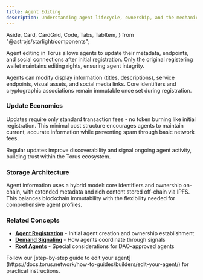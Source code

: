 ```yaml
---
title: Agent Editing
description: Understanding agent lifecycle, ownership, and the mechanics of agent updates in Torus.
---
```


  Aside,
  Card,
  CardGrid,
  Code,
  Tabs,
  TabItem,
} from "@astrojs/starlight/components";


Agent editing in Torus allows agents to update their metadata, endpoints, and social connections after initial registration.
Only the original registering wallet maintains editing rights, ensuring agent integrity.

Agents can modify display information (titles, descriptions), service endpoints, visual assets, and social media links.
Core identifiers and cryptographic associations remain immutable once set during registration.

### Update Economics

Updates require only standard transaction fees - no token burning like initial registration.
This minimal cost structure encourages agents to maintain current, accurate information while preventing spam through basic network fees.

Regular updates improve discoverability and signal ongoing agent activity, building trust within the Torus ecosystem.

### Storage Architecture

Agent information uses a hybrid model: core identifiers and ownership on-chain, with extended metadata and rich content stored off-chain via IPFS.
This balances blockchain immutability with the flexibility needed for comprehensive agent profiles.

### Related Concepts

- **[Agent Registration](https://docs.torus.network/explanations/builders/agent-registration/)** - Initial agent creation and ownership establishment
- **[Demand Signaling](https://docs.torus.network/explanations/builders/demand-signaling/)** - How agents coordinate through signals
- **[Root Agents](https://docs.torus.network/explanations/goal-leaders/root-agents/)** - Special considerations for DAO-approved agents

<Aside type="tip" title="Ready to Update Your Agent?">
  Follow our [step-by-step guide to edit your agent](https://docs.torus.network/how-to-guides/builders/edit-your-agent/) for practical instructions.
</Aside>
